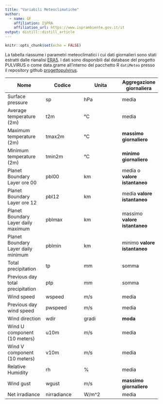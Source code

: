 ```yaml
---
title: "Variabili Meteoclimatiche"
author:
  - name: GF
    affiliation: ISPRA
    affiliation_url: https://www.isprambiente.gov.it/it
output: distill::distill_article
---
```


```r
knitr::opts_chunk$set(echo = FALSE)
```

La tabella riassume i parametri meteoclimatici i cui dati giornalieri sono stati estratti dalle rianalisi [ERA5](https://www.ecmwf.int/en/forecasts/datasets/reanalysis-datasets/era5). I dati sono disponibili dal database del progetto PULVIRUS o come data.grame all'interno del pacchetto R `datiMeteo` presso il repository github [progettopulvirus](https://github.com/progettopulvirus/).

| Nome | Codice | Unita | Aggregazione giornaliera |
| ---| --- | --- | --- |
| Surface pressure | sp | hPa | media |
| Average temperature (2m) | t2m | °C | media |
| Maximum temperature (2m) | tmax2m | °C | **massimo giornaliero** |
| Minimum temperature (2m) | tmin2m |  °C | **minimo giornaliero** |
| Planet Boundary Layer ore 00 | pbl00 | km | media o **valore istantaneo** |
| Planet Boundary Layer ore 12 | pbl12 | km | media **valore istantaneo** |
| Planet Boundary Layer daily maximum | pblmax | km | massimo **valore istantaneo** |
| Planet Boundary Layer daily minimum | pblmin | km | minimo **valore istantaneo** |
| Total precipitation | tp | mm | somma |
| Previous day total precipitation | ptp | mm | somma |
| Wind speed | wspeed | m/s | media |
| Previous day wind speed | pwspeed | m/s | media |
| Wind direction | wdir | gradi | **moda** |
| Wind U component (10 meters) | u10m | m/s  | media |
| Wind V component (10 meters) | v10m | m/s  | media |
| Relative Humidity | rh | % | media |
| Wind gust | wgust | m/s | **massimo giornaliero**  | media |
| Net irradiance | nirradiance | W/m^2 | media |




